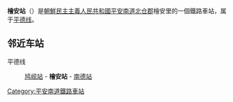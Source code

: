 {{朝鮮半島車站資訊
|公司色 = blue
|文字色 = 
|站名 = 檜安站
|圖片 = 
|pxl = 
|圖片說明 =
|前一站 = [[鸠岘站|鸠岘]]
|前一站距離 = 
|後一站距離 = 
|後一站 = [[南德站|南德]]
|所屬路線 = [[平德线|平德线]]
|距離 = 
|起點站 = [[平壤站|平壤]]
|諺文 = 회안역
|朝鮮漢字 = 檜安驛
|文觀部式 = Hoean-yeok
|馬-賴式 = Hoe'an-yŏk
|副站名 = 
|車站編號 = 
|停站路線數 = 
|所屬公司 = [[朝鮮民主主義人民共和國鐵道省|朝鮮民主主義人民共和國鐵道省]]
|所在地 =[[平安南道|平安南道]][[北仓郡|北仓郡]]檜安里
|車站構造 = 地面车站
|月台配置 = 
|啟用年月日 =
|廢站年月日 = 
|上下車人次 = 
|統計年度 = 
|轉車 = 
|備註 = 
|全寬備註 = 
}}

'''檜安站'''（{{lang-ko|회안역}}）是[[朝鮮民主主義人民共和國|朝鮮民主主義人民共和國]][[平安南道|平安南道]][[北仓郡|北仓郡]]檜安里的一個鐵路車站，属于[[平德线|平德线]]。

==邻近车站==
平德线
:[[鸠岘站|鸠岘站]] - '''檜安站''' - [[南德站|南德站]]

{{朝鲜铁路小作品}}

{{平德线}}

[[Category:平安南道鐵路車站|Category:平安南道鐵路車站]]